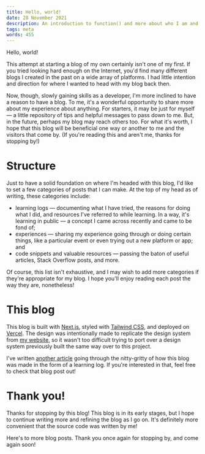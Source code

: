 ```yaml
---
title: Hello, world!
date: 28 November 2021
description: An introduction to function() and more about who I am and what I hope to accomplish with the blog.
tags: meta
words: 455
---
```


Hello, world!

This attempt at starting a blog of my own certainly isn't one of my first. If you tried looking hard enough on the Internet, you'd find many different blogs I created in the past on a wide array of platforms. I had little intention and direction for where I wanted to head with my blog back then.

Now, though, slowly gaining skills as a developer, I'm more inclined to have a reason to have a blog. To me, it's a wonderful opportunity to share more about my experience about anything. For starters, it may be just for myself — a little repository of tips and helpful messages to pass down to me. But, in the future, perhaps my blog may reach others too. For what it's worth, I hope that this blog will be beneficial one way or another to me and the visitors that come by. (If you're reading this and aren't me, thanks for stopping by!)

# Structure

Just to have a solid foundation on where I'm headed with this blog, I'd like to set a few categories of posts that I can make. At the top of my head as of writing, these categories include:

- learning logs — documenting what I have tried, the reasons for doing what I did, and resources I've referred to while learning. In a way, it's learning in public — a concept I came across recently and came to be fond of;
- experiences — sharing my experience going through or doing certain things, like a particular event or even trying out a new platform or app; and
- code snippets and valuable resources — passing the baton of useful articles, Stack Overflow posts, and more.

Of course, this list isn't exhaustive, and I may wish to add more categories if they're appropriate for my blog. I hope you'll enjoy reading each post the way they are, nonetheless!

# This blog

This blog is built with [Next.js](https://nextjs.org), styled with [Tailwind CSS](https://tailwindcss.com), and deployed on [Vercel](https://vercel.com). The design was intentionally made to replicate the design system from [my website](https://arashnrim.me), so it wasn't too difficult trying to port over a design system previously built the same way over to this project.

I've written [another article](https://blog.arashnrim.me/building-my-blog) going through the nitty-gritty of how this blog was made in the form of a learning log. If you're interested in that, feel free to check that blog post out!

# Thank you!

Thanks for stopping by this blog! This blog is in its early stages, but I hope to continue writing more and refining the blog as I go on. It's definitely more convenient that the source code was written by me!

Here's to more blog posts. Thank you once again for stopping by, and come again soon!
